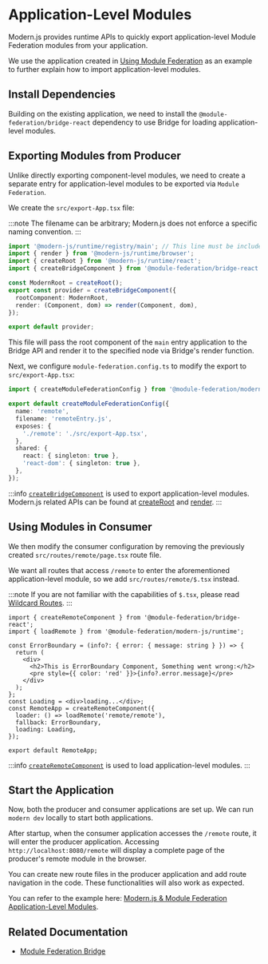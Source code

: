 # Application-Level Modules

Modern.js provides runtime APIs to quickly export application-level Module Federation modules from your application.

We use the application created in [Using Module Federation](/guides/topic-detail/module-federation/usage) as an example to further explain how to import application-level modules.

## Install Dependencies

Building on the existing application, we need to install the `@module-federation/bridge-react` dependency to use Bridge for loading application-level modules.


<PackageManagerTabs command="add @module-federation/bridge-react" />

## Exporting Modules from Producer

Unlike directly exporting component-level modules, we need to create a separate entry for application-level modules to be exported via `Module Federation`.

We create the `src/export-App.tsx` file:

:::note
The filename can be arbitrary; Modern.js does not enforce a specific naming convention.
:::

```ts title="src/export-App.tsx"
import '@modern-js/runtime/registry/main'; // This line must be included, it will import micro frontend runtime dependencies by default
import { render } from '@modern-js/runtime/browser';
import { createRoot } from '@modern-js/runtime/react';
import { createBridgeComponent } from '@module-federation/bridge-react';

const ModernRoot = createRoot();
export const provider = createBridgeComponent({
  rootComponent: ModernRoot,
  render: (Component, dom) => render(Component, dom),
});

export default provider;
```

This file will pass the root component of the `main` entry application to the Bridge API and render it to the specified node via Bridge's render function.

Next, we configure `module-federation.config.ts` to modify the export to `src/export-App.tsx`:

```ts title="module-federation.config.ts"
import { createModuleFederationConfig } from '@module-federation/modern-js';

export default createModuleFederationConfig({
  name: 'remote',
  filename: 'remoteEntry.js',
  exposes: {
    './remote': './src/export-App.tsx',
  },
  shared: {
    react: { singleton: true },
    'react-dom': { singleton: true },
  },
});
```

:::info
[`createBridgeComponent`](https://module-federation.io/zh/practice/bridge/react-bridge.html#createbridgecomponent) is used to export application-level modules. Modern.js related APIs can be found at [createRoot](/apis/app/runtime/core/create-root) and [render](/apis/app/runtime/core/render).
:::

## Using Modules in Consumer

We then modify the consumer configuration by removing the previously created `src/routes/remote/page.tsx` route file.

We want all routes that access `/remote` to enter the aforementioned application-level module, so we add `src/routes/remote/$.tsx` instead.

:::note
If you are not familiar with the capabilities of `$.tsx`, please read [Wildcard Routes](/guides/basic-features/routes.html#通配路由).
:::

```tsx title="src/routes/remote/$.tsx"
import { createRemoteComponent } from '@module-federation/bridge-react';
import { loadRemote } from '@module-federation/modern-js/runtime';

const ErrorBoundary = (info?: { error: { message: string } }) => {
  return (
    <div>
      <h2>This is ErrorBoundary Component, Something went wrong:</h2>
      <pre style={{ color: 'red' }}>{info?.error.message}</pre>
    </div>
  );
};
const Loading = <div>loading...</div>;
const RemoteApp = createRemoteComponent({
  loader: () => loadRemote('remote/remote'),
  fallback: ErrorBoundary,
  loading: Loading,
});

export default RemoteApp;
```

:::info
[`createRemoteComponent`](https://module-federation.io/zh/practice/bridge/react-bridge.html#createremotecomponent) is used to load application-level modules.
:::

## Start the Application

Now, both the producer and consumer applications are set up. We can run `modern dev` locally to start both applications.

After startup, when the consumer application accesses the `/remote` route, it will enter the producer application. Accessing `http://localhost:8080/remote` will display a complete page of the producer's remote module in the browser.

You can create new route files in the producer application and add route navigation in the code. These functionalities will also work as expected.

You can refer to the example here: [Modern.js & Module Federation Application-Level Modules](https://github.com/web-infra-dev/modern-js-examples/tree/main/examples/module-federation/app-export).

## Related Documentation

- [Module Federation Bridge](https://module-federation.io/zh/practice/bridge/index.html)